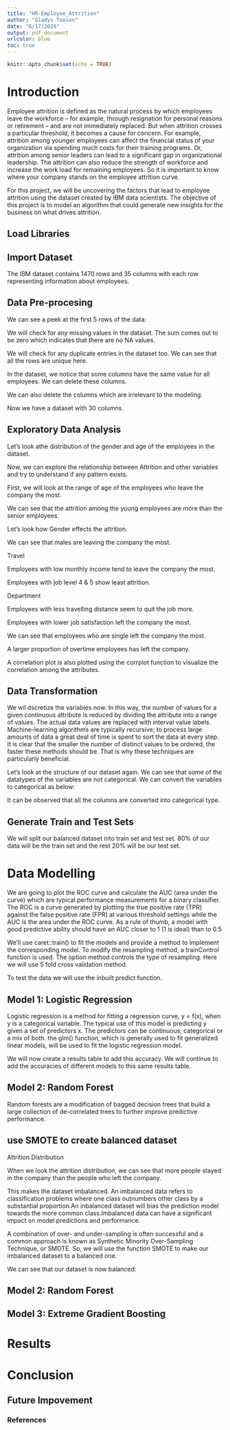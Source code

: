 ```yaml
---
title: "HR-Employee_Attrition"
author: "Gladys Teeson"
date: "6/17/2020"
output: pdf_document
urlcolor: blue
toc: true
---
```


```r
knitr::opts_chunk$set(echo = TRUE)
```

# Introduction

Employee attrition is defined as the natural process by which employees leave the workforce – for example, through resignation for personal reasons or retirement – and are not immediately replaced. But when attrition crosses a particular threshold, it becomes a cause for concern. For example, attrition among younger employees can affect the financial status of your organization via spending much costs for their training programs. Or, attrition among senior leaders can lead to a significant gap in organizational leadership. The attrition can also reduce the strength of workforce and increase the work load for remaining employees. So it is important to know where your company stands on the employee attrition curve.

For this project, we will be uncovering the factors that lead to employee attrition using the dataset created by IBM data scientists.  The objective of this project is to model an algorithm that could generate new insights for the business on what drives attrition. 

## Load Libraries

## Import Dataset

The IBM dataset contains 1470 rows and 35 columns with each row representing information about employees.

## Data Pre-procesing  
We can see a peek at the first 5 rows of the data:

We will check for any missing values in the dataset.
The sum comes out to be zero which indicates that there are no NA values.

We will check for any duplicate entries in the dataset too.
We can see that all the rows are unique here.

In the dataset, we notice that some columns have the same value for all employees. We can delete these columns.

We can also delete the columns which are irrelevant to the modeling.

Now we have a dataset with 30 columns.

## Exploratory Data Analysis

Let's look athe distribution of the gender and age of the employees in the dataset.

Now, we can explore the relationship between Attrition and other variables and try to understand if any pattern exists.

First, we will look at the range of age of the employees who leave the company the most.

We can see that the attrition among the young employees are more than the senior employees.

Let's look how Gender effects the attrition.

We can see that males are leaving the company the most.


Travel

Employees with low monthly income tend to leave the company the most.


Employees with job level 4 & 5 show least attrition.

Department

Employees with less travelling distance seem to quit the job more.

Employees with lower job satisfaction left the company the most.


We can see that employees who are single left the company the most.

A larger proportion of overtime employees has left the company.

A correlation plot is also plotted using the corrplot function to visualize the correlation among the attributes.

## Data Transformation

We wil dscretize the variables now. In this way, the number of values for a given continuous attribute is reduced by dividing the attribute into a range of values. The actual data values are replaced with interval value labels. Machine-learning algorithms are typically recursive; to process large amounts of data a great deal of time is spent to sort the data at every step. It is clear that the smaller the number of distinct values to be ordered, the faster these methods should be. That is why these techniques are particularly beneficial.

Let's look at the structure of our dataset again. We can see that some of the datatypes of the variables are not categorical. We can convert the variables to categorical as below:

It can be observed that all the columns are converted into categorical type.






## Generate Train and Test Sets

We will split our balanced dataset into train set and test set. 80% of our data will be the train set and the rest 20% will be our test set.

# Data Modelling

We are going to plot the ROC curve and calculate the AUC (area under the curve) which are typical performance measurements for a binary classifier.
The ROC is a curve generated by plotting the true positive rate (TPR) against the false positive rate (FPR) at various threshold settings while the AUC is the area under the ROC curve. As a rule of thumb, a model with good predictive ability should have an AUC closer to 1 (1 is ideal) than to 0.5

We’ll use caret::train() to fit the models and provide a method to implement the corresponding model. To modify the resampling method, a trainControl function is used. The option method controls the type of resampling. Here we will use 5 fold cross validation method.

To test the data we will use the inbuilt predict function.

## Model 1: Logistic Regression

Logistic regression is a method for fitting a regression curve, y = f(x), when y is a categorical variable. The typical use of this model is predicting y given a set of predictors x. The predictors can be continuous, categorical or a mix of both.
the glm() function, which is generally used to fit generalized linear models, will be used to fit the logistic regression model.

We will now create a results table to add this accuracy. We will continue to add the accuracies of different models to this same results table.

## Model 2: Random Forest

Random forests are a modification of bagged decision trees that build a large collection of de-correlated trees to further improve predictive performance. 

## use SMOTE to create balanced dataset

Attrition Distribution

When we look the attrition distribution, we can see that more people stayed in the company than the people who left the company. 

 This makes the dataset imbalanced. An imbalanced data refers to classification problems where one class outnumbers other class by a substantial proportion.An inbalanced dataset will bias the prediction model towards the more common class.Imbalanced data can have a significant impact on model predictions and performance.
 
A combination of over- and under-sampling is often successful and a common approach is known as Synthetic Minority Over-Sampling Technique, or SMOTE.
So, we will use the function SMOTE to make our imbalanced dataset to a balanced one.

We can see that our dataset is now balanced:

## Model 2: Random Forest

## Model 3: Extreme Gradient Boosting


# Results 

# Conclusion 

## Future Impovement

### References 

